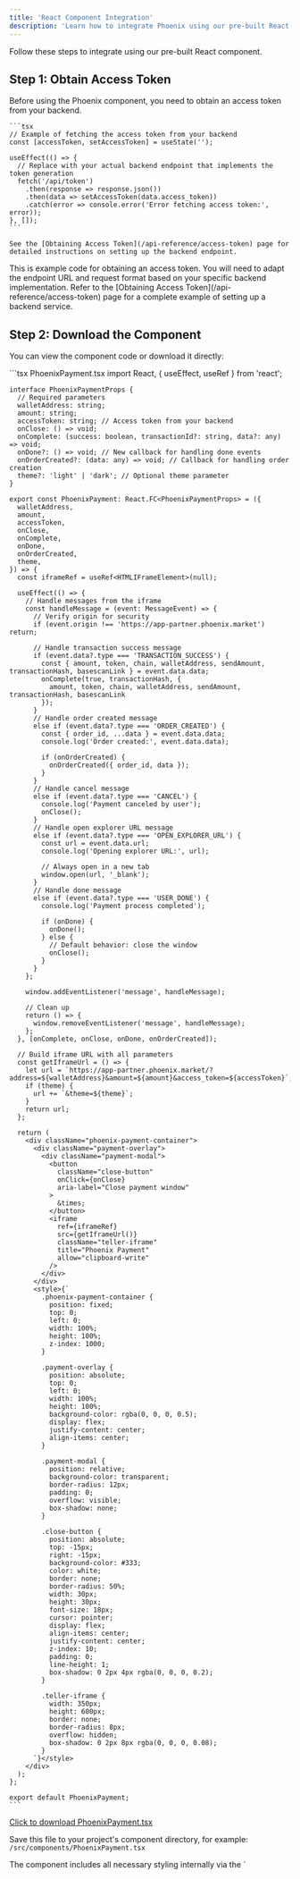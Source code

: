 ```yaml
---
title: 'React Component Integration'
description: 'Learn how to integrate Phoenix using our pre-built React component'
---
```


Follow these steps to integrate using our pre-built React component.

## Step 1: Obtain Access Token

<AccordionGroup>
  <Accordion title="Obtaining Access Token">
    Before using the Phoenix component, you need to obtain an access token from your backend.
    
    ```tsx
    // Example of fetching the access token from your backend
    const [accessToken, setAccessToken] = useState('');
    
    useEffect(() => {
      // Replace with your actual backend endpoint that implements the token generation
      fetch('/api/token')
        .then(response => response.json())
        .then(data => setAccessToken(data.access_token))
        .catch(error => console.error('Error fetching access token:', error));
    }, []);
    ```
    
    See the [Obtaining Access Token](/api-reference/access-token) page for detailed instructions on setting up the backend endpoint.
  </Accordion>
</AccordionGroup>

<Note>
  This is example code for obtaining an access token. You will need to adapt the endpoint URL and request format based on your specific backend implementation. Refer to the [Obtaining Access Token](/api-reference/access-token) page for a complete example of setting up a backend service.
</Note>

## Step 2: Download the Component

You can view the component code or download it directly:

<AccordionGroup>
  <Accordion title="View Component Code">
    ```tsx PhoenixPayment.tsx
    import React, { useEffect, useRef } from 'react';

    interface PhoenixPaymentProps {
      // Required parameters
      walletAddress: string;
      amount: string;
      accessToken: string; // Access token from your backend
      onClose: () => void;
      onComplete: (success: boolean, transactionId?: string, data?: any) => void;
      onDone?: () => void; // New callback for handling done events
      onOrderCreated?: (data: any) => void; // Callback for handling order creation
      theme?: 'light' | 'dark'; // Optional theme parameter
    }

    export const PhoenixPayment: React.FC<PhoenixPaymentProps> = ({
      walletAddress,
      amount,
      accessToken,
      onClose,
      onComplete,
      onDone,
      onOrderCreated,
      theme,
    }) => {
      const iframeRef = useRef<HTMLIFrameElement>(null);

      useEffect(() => {
        // Handle messages from the iframe
        const handleMessage = (event: MessageEvent) => {
          // Verify origin for security
          if (event.origin !== 'https://app-partner.phoenix.market') return;
          
          // Handle transaction success message
          if (event.data?.type === 'TRANSACTION_SUCCESS') {
            const { amount, token, chain, walletAddress, sendAmount, transactionHash, basescanLink } = event.data.data;
            onComplete(true, transactionHash, { 
              amount, token, chain, walletAddress, sendAmount, transactionHash, basescanLink 
            });
          }
          // Handle order created message
          else if (event.data?.type === 'ORDER_CREATED') {
            const { order_id, ...data } = event.data.data;
            console.log('Order created:', event.data.data);
            
            if (onOrderCreated) {
              onOrderCreated({ order_id, data });
            }
          }
          // Handle cancel message
          else if (event.data?.type === 'CANCEL') {
            console.log('Payment canceled by user');
            onClose();
          }
          // Handle open explorer URL message
          else if (event.data?.type === 'OPEN_EXPLORER_URL') {
            const url = event.data.url;
            console.log('Opening explorer URL:', url);
            
            // Always open in a new tab
            window.open(url, '_blank');
          }
          // Handle done message
          else if (event.data?.type === 'USER_DONE') {
            console.log('Payment process completed');
            
            if (onDone) {
              onDone();
            } else {
              // Default behavior: close the window
              onClose();
            }
          }
        };

        window.addEventListener('message', handleMessage);
        
        // Clean up
        return () => {
          window.removeEventListener('message', handleMessage);
        };
      }, [onComplete, onClose, onDone, onOrderCreated]);

      // Build iframe URL with all parameters
      const getIframeUrl = () => {
        let url = `https://app-partner.phoenix.market/?address=${walletAddress}&amount=${amount}&access_token=${accessToken}`;
        if (theme) {
          url += `&theme=${theme}`;
        }
        return url;
      };

      return (
        <div className="phoenix-payment-container">
          <div className="payment-overlay">
            <div className="payment-modal">
              <button 
                className="close-button" 
                onClick={onClose}
                aria-label="Close payment window"
              >
                &times;
              </button>
              <iframe
                ref={iframeRef}
                src={getIframeUrl()}
                className="teller-iframe"
                title="Phoenix Payment"
                allow="clipboard-write"
              />
            </div>
          </div>
          <style>{`
            .phoenix-payment-container {
              position: fixed;
              top: 0;
              left: 0;
              width: 100%;
              height: 100%;
              z-index: 1000;
            }
            
            .payment-overlay {
              position: absolute;
              top: 0;
              left: 0;
              width: 100%;
              height: 100%;
              background-color: rgba(0, 0, 0, 0.5);
              display: flex;
              justify-content: center;
              align-items: center;
            }
            
            .payment-modal {
              position: relative;
              background-color: transparent;
              border-radius: 12px;
              padding: 0;
              overflow: visible;
              box-shadow: none;
            }
            
            .close-button {
              position: absolute;
              top: -15px;
              right: -15px;
              background-color: #333;
              color: white;
              border: none;
              border-radius: 50%;
              width: 30px;
              height: 30px;
              font-size: 18px;
              cursor: pointer;
              display: flex;
              align-items: center;
              justify-content: center;
              z-index: 10;
              padding: 0;
              line-height: 1;
              box-shadow: 0 2px 4px rgba(0, 0, 0, 0.2);
            }
            
            .teller-iframe {
              width: 350px;
              height: 600px;
              border: none;
              border-radius: 8px;
              overflow: hidden;
              box-shadow: 0 2px 8px rgba(0, 0, 0, 0.08);
            }
          `}</style>
        </div>
      );
    };

    export default PhoenixPayment;
    ```
  </Accordion>
</AccordionGroup>

<div style={{ marginTop: '24px', marginBottom: '24px' }}>
  <CardGroup>
    <a href="https://app-partner.phoenix.market/download-phoenix.html" download style={{ textDecoration: 'none', minWidth: '400px', display: 'block' }} target="_blank" rel="noopener noreferrer">
      <Card title="Download Component" icon="download">
        Click to download PhoenixPayment.tsx
      </Card>
    </a>
  </CardGroup>
</div>

Save this file to your project's component directory, for example:
```/src/components/PhoenixPayment.tsx```

<Info>
  The component includes all necessary styling internally via the `<style>` tag, so you don't need to add any additional CSS.
</Info>

## Step 3: Implement the Component

Follow these steps to implement the component in your application:

### Step 3.1: Import the Component

```tsx
```

### Step 3.2: Prepare Required and Optional Parameters

Before adding the component, you need to collect the following information:

#### Required Parameters
- `walletAddress`: The Ethereum wallet address where USDC will be sent
- `amount`: The amount in USD to convert to USDC
- `accessToken`: The access token retrieved from your backend
- `onClose`: Function to handle when the user closes the payment modal
- `onComplete`: Callback function to handle payment completion events

#### Optional Parameters
- `onDone`: Callback function to handle when the payment process is complete
- `onOrderCreated`: Optional callback function to handle when an order is created
- `theme`: Optional UI theme, can be set to either 'light' or 'dark'

You should create form inputs in your UI to collect the required information:

<AccordionGroup>
  <Accordion title="View Input Collection Example">
    ```tsx
    // Example of collecting user input
    const [walletAddress, setWalletAddress] = useState('');
    const [amount, setAmount] = useState('');
    const [accessToken, setAccessToken] = useState('');
    
    useEffect(() => {
      // Fetch the access token from your backend
      fetch('/api/token')
        .then(response => response.json())
        .then(data => setAccessToken(data.access_token))
        .catch(error => console.error('Error fetching access token:', error));
    }, []);
    ```
  </Accordion>
</AccordionGroup>

### Step 3.3: Add the Component to Your JSX

Once you have collected these values, you can pass them to the PhoenixPayment component:

```tsx
<PhoenixPayment 
  walletAddress={walletAddress}
  amount={amount}
  accessToken={accessToken}
  onClose={() => setShowPayment(false)}
  onComplete={handlePaymentComplete}
  onDone={handlePaymentDone}
  onOrderCreated={handleOrderCreated} // Optional: handle order creation to receive order details
  theme="dark" // Optional: specify 'light' or 'dark' theme
/>
```

### Step 3.4: Handle Order Created Events

The `onOrderCreated` callback is triggered when a new order is created in the Phoenix system. This happens before the payment process begins. The callback receives an object containing:

- `order_id`: Unique identifier for the order
- `data`: Object containing additional order details:
  - `created_at`: Timestamp of order creation
  - `buyer_address`: The buyer's wallet address
  - `seller_address`: The seller's wallet address
  - `send_amount`: The amount to be sent
  - `receive_amount`: The amount to be received
  - `uniqueness_amount`: The amount of cents added to the order for uniqueness
  - `receiving_chain_id`: The chain ID where the payment will be received
  - `zelle_address`: The Zelle address for payment

```tsx
const handleOrderCreated = ({ order_id, data }) => {
  console.log('Order created:', { order_id, data });
  // You can store the order details for reference
};
```

### Step 3.5: Handle Payment Completion

The `onComplete` callback receives three parameters:
1. `success`: Boolean indicating if the operation succeeded
2. `transactionId`: Transaction hash (only for successful payments)
3. `data`: Object containing additional information

#### Transaction Success Data
When a transaction is successful, the data object will contain:
- `amount`: The USD amount
- `token`: The token received (e.g., "USDC")
- `chain`: The blockchain (e.g., "Base")
- `walletAddress`: The receiving wallet address
- `sendAmount`: The amount of tokens sent
- `transactionHash`: The blockchain transaction hash
- `basescanLink`: Link to view the transaction on Basescan

```tsx
const handlePaymentComplete = (success, transactionId, data) => {
  if (success) {
    // For transaction success
    if (data?.transactionHash) {
      console.log('Transaction successful:', data);
      
      // You might want to redirect to a success page or show transaction details
      
      // Uncomment the following line if you want to close the window after transaction success
      // setShowPayment(false);
    }
  } else {
    console.log('Payment failed or cancelled');
    
    // Uncomment the following line if you want to close the window after payment failure/cancellation
    // setShowPayment(false);
  }
};
```

### Step 3.6: Handle Done Events

```tsx
const handlePaymentDone = () => {
  // Close the payment window
  setShowPayment(false);
};
```

## Full Implementation Example

<AccordionGroup>
  <Accordion title="View Complete Example">
    Here's a complete example showing how all the pieces fit together:

    ```tsx

    function PaymentPage() {
      const [walletAddress, setWalletAddress] = useState('');
      const [amount, setAmount] = useState('');
      const [showPayment, setShowPayment] = useState(false);
      const [accessToken, setAccessToken] = useState('');
      
      useEffect(() => {
        // Fetch the access token from your backend
        fetch('/api/token')
          .then(response => response.json())
          .then(data => setAccessToken(data.access_token))
          .catch(error => console.error('Error fetching access token:', error));
      }, []);
      
      const handlePaymentComplete = (success, transactionId, data) => {
        if (success) {
          // For transaction success
          if (data?.transactionHash) {
            console.log('Transaction successful:', data);
            
            // You might want to redirect to a success page or show transaction details
            
            // Uncomment the following line if you want to close the window after transaction success
            // setShowPayment(false);
          }
        } else {
          console.log('Payment failed or cancelled');
          
          // Uncomment the following line if you want to close the window after payment failure/cancellation
          // setShowPayment(false);
        }
      };
      
      const handlePaymentDone = () => {
        // Close the payment window
        setShowPayment(false);
      };
      
      const handleOrderCreated = ({ order_id, data }) => {
        console.log('Order created:', { order_id, data });
        // You can store the order details for reference
      };
      
      return (
        <>
          {/* Form to collect wallet address and amount */}
          <div>
            <label htmlFor="wallet">Wallet Address:</label>
            <input
              id="wallet"
              type="text"
              value={walletAddress}
              onChange={(e) => setWalletAddress(e.target.value)}
              placeholder="0x..."
            />
          </div>
          <div>
            <label htmlFor="amount">Amount (USD):</label>
            <input
              id="amount"
              type="number"
              value={amount}
              onChange={(e) => setAmount(e.target.value)}
              placeholder="100"
            />
          </div>
          
          <button 
            onClick={() => setShowPayment(true)} 
            disabled={!accessToken} // Disable if access token isn't loaded
          >
            Make Payment
          </button>
          
          {showPayment && accessToken && (
            <PhoenixPayment 
              walletAddress={walletAddress}
              amount={amount}
              accessToken={accessToken}
              onClose={() => setShowPayment(false)}
              onComplete={handlePaymentComplete}
              onDone={handlePaymentDone}
              onOrderCreated={handleOrderCreated}
              theme="dark" // Optional: specify 'light' or 'dark' theme
            />
          )}
        </>
      );
    }
    ```
  </Accordion>
</AccordionGroup>

